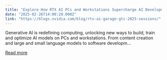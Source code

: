 ```yaml
---
title: "Explore How RTX AI PCs and Workstations Supercharge AI Development at NVIDIA GTC 2025"
date: "2025-02-26T14:00:20.000Z"
link: "https://blogs.nvidia.com/blog/rtx-ai-garage-gtc-2025-sessions/"
---
```


Generative AI is redefining computing, unlocking new ways to build, train and optimize AI models on PCs and workstations. From content creation and large and small language models to software developm...

[Read more](https://blogs.nvidia.com/blog/rtx-ai-garage-gtc-2025-sessions/)
